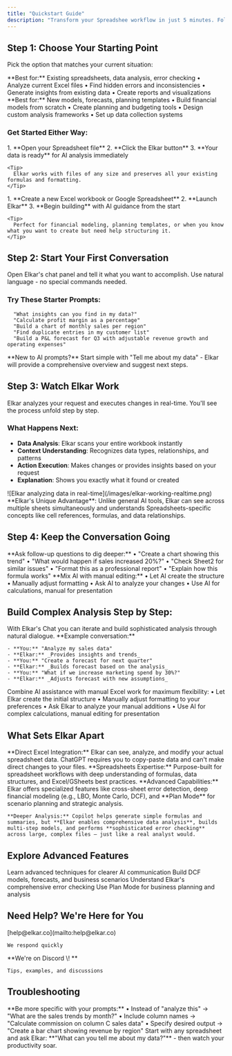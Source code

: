 ```yaml
---
title: "Quickstart Guide"
description: "Transform your Spreadshee workflow in just 5 minutes. Follow these steps to experience AI-powered spreadsheet analysis that saves hours of manual work."
---
```


## Step 1: Choose Your Starting Point

Pick the option that matches your current situation:

<CardGroup cols={2}>
  <Card title="I Have Data to Analyze" icon="file-excel">
    **Best for:** Existing spreadsheets, data analysis, error checking
    • Analyze current Excel files
    • Find hidden errors and inconsistencies
    • Generate insights from existing data
    • Create reports and visualizations
  </Card>
  <Card title="I'm Building Something New" icon="plus-circle">
    **Best for:** New models, forecasts, planning templates
    • Build financial models from scratch
    • Create planning and budgeting tools
    • Design custom analysis frameworks
    • Set up data collection systems
  </Card>
</CardGroup>

### Get Started Either Way:

<Tabs>
  <Tab title="With Existing Data">
    1. **Open your Spreadsheet file** 
    2. **Click the Elkar button** 
    3. **Your data is ready** for AI analysis immediately

    <Tip>
      Elkar works with files of any size and preserves all your existing formulas and formatting.
    </Tip>
  </Tab>
  <Tab title="Starting Fresh">
    1. **Create a new Excel workbook or Google Spreadsheet**
    2. **Launch Elkar** 
    3. **Begin building** with AI guidance from the start

    <Tip>
      Perfect for financial modeling, planning templates, or when you know what you want to create but need help structuring it.
    </Tip>
  </Tab>
</Tabs>

## Step 2: Start Your First Conversation

Open Elkar's chat panel and tell it what you want to accomplish. Use natural language - no special commands needed.

### Try These Starter Prompts:

<CodeGroup>

```text Quick Analysis
  "What insights can you find in my data?"
  "Calculate profit margin as a percentage"
  "Build a chart of monthly sales per region"
  "Find duplicate entries in my customer list"
  "Build a P&L forecast for Q3 with adjustable revenue growth and operating expenses"
```

</CodeGroup>

<Note>
  **New to AI prompts?** Start simple with "Tell me about my data" - Elkar will provide a comprehensive overview and suggest next steps.
</Note>

## Step 3: Watch Elkar Work

Elkar analyzes your request and executes changes in real-time. You'll see the process unfold step by step.

### What Happens Next:

- **Data Analysis**: Elkar scans your entire workbook instantly
- **Context Understanding**: Recognizes data types, relationships, and patterns
- **Action Execution**: Makes changes or provides insights based on your request
- **Explanation**: Shows you exactly what it found or created

<Frame>
  ![Elkar analyzing data in real-time](/images/elkar-working-realtime.png)
</Frame>

<Note>
  **Elkar's Unique Advantage**: Unlike general AI tools, Elkar can see across multiple sheets simultaneously and understands Spreadsheets-specific concepts like cell references, formulas, and data relationships.
</Note>

## Step 4: Keep the Conversation Going

<CardGroup cols={2}>
  <Card title="Continue with AI" icon="robot">
    **Ask follow-up questions to dig deeper:**
    • "Create a chart showing this trend"
    • "What would happen if sales increased 20%?"
    • "Check Sheet2 for similar issues"
    • "Format this as a professional report"
    • "Explain how this formula works"
  </Card>
  <Card title="Work Manually" icon="edit">
    **Mix AI with manual editing:**
    • Let AI create the structure
    • Manually adjust formatting
    • Ask AI to analyze your changes
    • Use AI for calculations, manual for presentation
  </Card>
</CardGroup>

## Build Complex Analysis Step by Step:

<Tabs>
  <Tab title="AI Conversation Flow">
    With Elkar's Chat you can iterate and build sophisticated analysis through natural dialogue. **Example conversation:**

    - **You:** "Analyze my sales data"
    - **Elkar:** _Provides insights and trends_
    - **You:** "Create a forecast for next quarter"
    - **Elkar:** _Builds forecast based on the analysis_
    - **You:** "What if we increase marketing spend by 30%?"
    - **Elkar:** _Adjusts forecast with new assumptions_
  </Tab>
  <Tab title="Hybrid Approach">
    Combine AI assistance with manual Excel work for maximum flexibility:
    • Let Elkar create the initial structure
    • Manually adjust formatting to your preferences
    • Ask Elkar to analyze your manual additions
    • Use AI for complex calculations, manual editing for presentation
  </Tab>
</Tabs>

## What Sets Elkar Apart

<AccordionGroup>
  <Accordion title="How is Elkar different from ChatGPT?">
    **Direct Excel Integration:** Elkar can see, analyze, and modify your actual spreadsheet data. ChatGPT requires you to copy-paste data and can't make direct changes to your files. **Spreadsheets Expertise:** Purpose-built for spreadsheet workflows with deep understanding of formulas, data structures, and Excel/GSheets best practices.
  </Accordion>
  <Accordion title="What about Microsoft Copilot in Excel?">
    **Advanced Capabilities:** Elkar offers specialized features like cross-sheet error detection, deep financial modeling (e.g., LBO, Monte Carlo, DCF), and **Plan Mode** for scenario planning and strategic analysis.

    **Deeper Analysis:** Copilot helps generate simple formulas and summaries, but **Elkar enables comprehensive data analysis**, builds multi-step models, and performs **sophisticated error checking** across large, complex files — just like a real analyst would.
  </Accordion>
</AccordionGroup>

## Explore Advanced Features

<CardGroup cols={2}>
  <Card title="Perfect Your Prompts" icon="message-circle" href="/guides/writing-effective-prompts">
    Learn advanced techniques for clearer AI communication
  </Card>
  <Card title="Financial Modeling" icon="trending-up" href="/guides/financial-modeling">
    Build DCF models, forecasts, and business scenarios
  </Card>
  <Card title="Error Detection Mastery" icon="shield-check" href="/features/error-detection-validation">
    Understand Elkar's comprehensive error checking
  </Card>
  <Card title="Strategic Planning" icon="target" href="/features/plan-mode">
    Use Plan Mode for business planning and analysis
  </Card>
</CardGroup>

## Need Help? We're Here for You

<CardGroup cols={3}>
  <Card title="Email Support" icon="mail">
    [help@elkar.co](mailto:help@elkar.co) 

    We respond quickly
  </Card>
  <Card title="Join Community" icon="users" href="https://discord.gg/k89v3cF6fX">
    **We're on Discord \! **

    Tips, examples, and discussions
  </Card>
</CardGroup>

## Troubleshooting

<AccordionGroup>
  <Accordion title="Elkar isn't understanding my requests">
    **Be more specific with your prompts:**
    • Instead of "analyze this" → "What are the sales trends by month?"
    • Include column names → "Calculate commission on column C sales data"
    • Specify desired output → "Create a bar chart showing revenue by region"
  </Accordion>
</AccordionGroup>

<Card title="Ready to Transform Your Workflow?" icon="rocket">
  Start with any spreadsheet and ask Elkar: **"What can you tell me about my data?"** - then watch your productivity soar.
</Card>